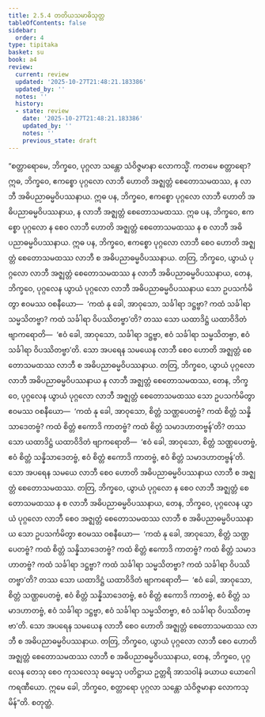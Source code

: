 ```yaml
---
title: 2.5.4 တတိယသမာဓိသုတ္တ
tableOfContents: false
sidebar:
  order: 4
type: tipitaka
basket: su
book: a4
review:
  current: review
  updated: '2025-10-27T21:48:21.183386'
  updated_by: ''
  notes: ''
  history:
  - state: review
    date: '2025-10-27T21:48:21.183386'
    updated_by: ''
    notes: ''
    previous_state: draft
---
```



<ReviewStatus review={frontmatter.review} showDetails={true} />

<HypothesisAnnotation frontmatter={frontmatter} />

<DynamicBreadcrumb />

<Division number="94" book="a4" e="ch" v="15" p="406">

<Paragraph number="632" book="a4">
“စတ္တာရောမေ, ဘိက္ခဝေ, ပုဂ္ဂလာ သန္တော သံဝိဇ္ဇမာနာ လောကသ္မိံ. ကတမေ စတ္တာရော? ဣဓ, ဘိက္ခဝေ, ဧကစ္စော ပုဂ္ဂလော လာဘီ ဟောတိ အဇ္ဈတ္တံ စေတောသမထဿ, န လာဘီ အဓိပညာဓမ္မဝိပဿနာယ. ဣဓ ပန, ဘိက္ခဝေ, ဧကစ္စော ပုဂ္ဂလော လာဘီ ဟောတိ အဓိပညာဓမ္မဝိပဿနာယ, န လာဘီ အဇ္ဈတ္တံ စေတောသမထဿ. ဣဓ ပန, ဘိက္ခဝေ, ဧကစ္စော ပုဂ္ဂလော န စေဝ လာဘီ ဟောတိ အဇ္ဈတ္တံ စေတောသမထဿ န စ လာဘီ အဓိပညာဓမ္မဝိပဿနာယ. ဣဓ ပန, ဘိက္ခဝေ, ဧကစ္စော ပုဂ္ဂလော လာဘီ စေဝ ဟောတိ အဇ္ဈတ္တံ စေတောသမထဿ လာဘီ စ အဓိပညာဓမ္မဝိပဿနာယ.
</Paragraph>

<Paragraph number="633" book="a4">
တတြ, ဘိက္ခဝေ, ယွာယံ ပုဂ္ဂလော လာဘီ အဇ္ဈတ္တံ စေတောသမထဿ န လာဘီ အဓိပညာဓမ္မဝိပဿနာယ, တေန, ဘိက္ခဝေ, ပုဂ္ဂလေန ယွာယံ ပုဂ္ဂလော လာဘီ အဓိပညာဓမ္မဝိပဿနာယ သော ဥပသင်္ကမိတွာ ဧဝမဿ ဝစနီယော—  ‘ကထံ နု ခေါ, အာဝုသော, သင်္ခါရာ ဒဋ္ဌဗ္ဗာ? ကထံ သင်္ခါရာ သမ္မသိတဗ္ဗာ? ကထံ သင်္ခါရာ ဝိပဿိတဗ္ဗာ’တိ? တဿ သော ယထာဒိဋ္ဌံ ယထာဝိဒိတံ ဗျာကရောတိ—  ‘ဧဝံ ခေါ, အာဝုသော, သင်္ခါရာ ဒဋ္ဌဗ္ဗာ, ဧဝံ သင်္ခါရာ သမ္မသိတဗ္ဗာ, ဧဝံ သင်္ခါရာ ဝိပဿိတဗ္ဗာ’တိ. သော အပရေန သမယေန လာဘီ စေဝ ဟောတိ အဇ္ဈတ္တံ စေတောသမထဿ လာဘီ စ အဓိပညာဓမ္မဝိပဿနာယ.
</Paragraph>

<Paragraph number="634" book="a4">
တတြ, ဘိက္ခဝေ, ယွာယံ ပုဂ္ဂလော လာဘီ အဓိပညာဓမ္မဝိပဿနာယ န လာဘီ အဇ္ဈတ္တံ စေတောသမထဿ, တေန, ဘိက္ခဝေ, ပုဂ္ဂလေန ယွာယံ ပုဂ္ဂလော လာဘီ အဇ္ဈတ္တံ စေတောသမထဿ သော ဥပသင်္ကမိတွာ ဧဝမဿ ဝစနီယော—  ‘ကထံ နု ခေါ, အာဝုသော, စိတ္တံ သဏ္ဌပေတဗ္ဗံ? ကထံ စိတ္တံ သန္နိသာဒေတဗ္ဗံ? ကထံ စိတ္တံ ဧကောဒိ ကာတဗ္ဗံ? ကထံ စိတ္တံ သမာဒဟာတဗ္ဗန်’တိ? တဿ သော ယထာဒိဋ္ဌံ ယထာဝိဒိတံ ဗျာကရောတိ—  ‘ဧဝံ ခေါ, အာဝုသော, စိတ္တံ သဏ္ဌပေတဗ္ဗံ, ဧဝံ စိတ္တံ သန္နိသာဒေတဗ္ဗံ, ဧဝံ စိတ္တံ ဧကောဒိ ကာတဗ္ဗံ, ဧဝံ စိတ္တံ သမာဒဟာတဗ္ဗန်’တိ. သော အပရေန သမယေ လာဘီ စေဝ ဟောတိ အဓိပညာဓမ္မဝိပဿနာယ လာဘီ စ အဇ္ဈတ္တံ စေတောသမထဿ.
</Paragraph>

<Paragraph number="635" book="a4">
တတြ, ဘိက္ခဝေ, ယွာယံ ပုဂ္ဂလော န စေဝ လာဘီ အဇ္ဈတ္တံ စေတောသမထဿ န စ လာဘီ အဓိပညာဓမ္မဝိပဿနာယ, တေန, ဘိက္ခဝေ, ပုဂ္ဂလေန ယွာယံ ပုဂ္ဂလော လာဘီ စေဝ အဇ္ဈတ္တံ စေတောသမထဿ လာဘီ စ အဓိပညာဓမ္မဝိပဿနာယ သော ဥပသင်္ကမိတွာ ဧဝမဿ ဝစနီယော—  ‘ကထံ နု ခေါ, အာဝုသော, စိတ္တံ သဏ္ဌပေတဗ္ဗံ? ကထံ စိတ္တံ သန္နိသာဒေတဗ္ဗံ? ကထံ စိတ္တံ ဧကောဒိ ကာတဗ္ဗံ? ကထံ စိတ္တံ သမာဒဟာတဗ္ဗံ? ကထံ သင်္ခါရာ ဒဋ္ဌဗ္ဗာ? ကထံ သင်္ခါရာ သမ္မသိတဗ္ဗာ? ကထံ သင်္ခါရာ ဝိပဿိတဗ္ဗာ’တိ? တဿ သော ယထာဒိဋ္ဌံ ယထာဝိဒိတံ ဗျာကရောတိ—  ‘ဧဝံ ခေါ, အာဝုသော, စိတ္တံ သဏ္ဌပေတဗ္ဗံ, ဧဝံ စိတ္တံ သန္နိသာဒေတဗ္ဗံ, ဧဝံ စိတ္တံ ဧကောဒိ ကာတဗ္ဗံ, ဧဝံ စိတ္တံ သမာဒဟာတဗ္ဗံ, ဧဝံ သင်္ခါရာ ဒဋ္ဌဗ္ဗာ, ဧဝံ သင်္ခါရာ သမ္မသိတဗ္ဗာ, ဧဝံ သင်္ခါရာ ဝိပဿိတဗ္ဗာ’တိ. သော အပရေန သမယေန လာဘီ စေဝ ဟောတိ အဇ္ဈတ္တံ စေတောသမထဿ လာဘီ စ အဓိပညာဓမ္မဝိပဿနာယ.
</Paragraph>

<Paragraph number="636" book="a4">
တတြ, ဘိက္ခဝေ, ယွာယံ ပုဂ္ဂလော လာဘီ စေဝ ဟောတိ အဇ္ဈတ္တံ စေတောသမထဿ လာဘီ စ အဓိပညာဓမ္မဝိပဿနာယ, တေန, ဘိက္ခဝေ, ပုဂ္ဂလေန တေသု စေဝ ကုသလေသု ဓမ္မေသု ပတိဋ္ဌာယ ဥတ္တရိ အာသဝါနံ ခယာယ ယောဂေါ ကရဏီယော. ဣမေ ခေါ, ဘိက္ခဝေ, စတ္တာရော ပုဂ္ဂလာ သန္တော သံဝိဇ္ဇမာနာ လောကသ္မိန်”တိ.

</Paragraph>
</Division>

<Paragraph number="637" type="center" book="a4">
စတုတ္ထံ.
</Paragraph>